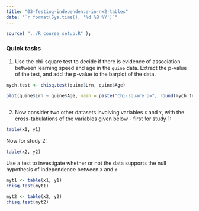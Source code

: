 ---
title: "03-Testing-independence-in-nx2-tables"
date: "`r format(Sys.time(), '%d %B %Y')`"
---

```{r setup, include=FALSE}
source( "../R_course_setup.R" );
```

### Quick tasks

1. Use the chi-square test to decide if there is evidence of association between learning speed and age in the `quine` data. Extract the p-value of the test, and add the p-value to the barplot of the data.

```{r}
mych.test <- chisq.test(quine$Lrn, quine$Age)
```


```{r}
plot(quine$Lrn ~ quine$Age, main = paste("Chi-square p=", round(mych.test$p.value, 2) ) )
                                         
```


2. Now consider two other datasets involving variables `X` and `Y`, with the cross-tabulations of the variables given below - first for study 1:


```{r}
table(x1, y1)
```

Now for study 2:

```{r}
table(x2, y2)
```

Use a test to investigate whether or not the data supports the null hypothesis of independence between `X` and `Y`.

```{r}
myt1 <- table(x1, y1)
chisq.test(myt1)

myt2 <- table(x2, y2)
chisq.test(myt2)
```

